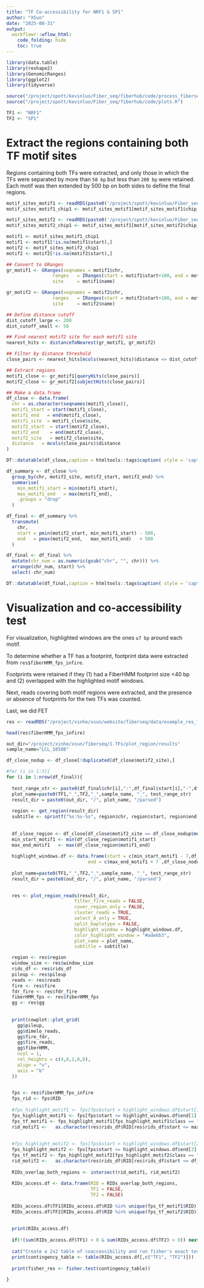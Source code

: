 ```yaml
---
title: "TF Co-accessibility for NRF1 & SP1"
author: "XSun"
date: "2025-08-31"
output:
  workflowr::wflow_html:
    code_folding: hide
    toc: true
---
```



```r
library(data.table)
library(reshape2)
library(GenomicRanges)
library(ggplot2)
library(tidyverse)

source("/project/spott/kevinluo/Fiber_seq/fiberhub/code/process_fiberseq_data.R")
source("/project/spott/kevinluo/Fiber_seq/fiberhub/code/plots.R")

TF1 <- "NRF1"
TF2 <- "SP1"
```

# Extract the regions containing both TF motif sites

Regions containing both TFs were extracted, and only those in which the TFs were separated by more than `50 bp` but less than `200 bp` were retained. Each motif was then extended by 500 bp on both sides to define the final regions.


```r

motif_sites_motif1 <- readRDS(paste0('/project/spott/kevinluo/Fiber_seq/processed_data/hg38/TFs/',TF1,'.GM12878.sites.chip.labels.rds'))
motif_sites_motif1_chip1 <- motif_sites_motif1[motif_sites_motif1$chip_label == 1,]

motif_sites_motif2 <- readRDS(paste0('/project/spott/kevinluo/Fiber_seq/processed_data/hg38/TFs/',TF2,'.GM12878.sites.chip.labels.rds'))
motif_sites_motif2_chip1 <- motif_sites_motif1[motif_sites_motif2$chip_label == 1,]

motif1 <- motif_sites_motif1_chip1
motif1 <- motif1[!is.na(motif1$start),]
motif2 <- motif_sites_motif2_chip1
motif2 <- motif2[!is.na(motif2$start),]

## Convert to GRanges
gr_motif1 <- GRanges(seqnames = motif1$chr,
                 ranges   = IRanges(start = motif1$start+100, end = motif1$end-100),
                 site     = motif1$name)

gr_motif2 <- GRanges(seqnames = motif2$chr,
                 ranges   = IRanges(start = motif2$start+100, end = motif2$end-100),
                 site     = motif2$name)

## Define distance cutoff
dist_cutoff_large <- 200
dist_cutoff_small <- 50

## Find nearest motif2 site for each motif1 site
nearest_hits <- distanceToNearest(gr_motif1, gr_motif2)

## Filter by distance threshold
close_pairs <- nearest_hits[mcols(nearest_hits)$distance <= dist_cutoff_large & mcols(nearest_hits)$distance >= dist_cutoff_small]

## Extract regions
motif1_close <- gr_motif1[queryHits(close_pairs)]
motif2_close <- gr_motif2[subjectHits(close_pairs)]

## Make a data.frame
df_close <- data.frame(
  chr = as.character(seqnames(motif1_close)),
  motif1_start = start(motif1_close),
  motif1_end   = end(motif1_close),
  motif1_site  = motif1_close$site,
  motif2_start  = start(motif2_close),
  motif2_end    = end(motif2_close),
  motif2_site   = motif2_close$site,
  distance   = mcols(close_pairs)$distance
)

DT::datatable(df_close,caption = htmltools::tags$caption( style = 'caption-side: left; text-align: left; color:black;  font-size:150% ;','Motif sites selected'),options = list(pageLength = 5) )

df_summary <- df_close %>%
  group_by(chr, motif2_site, motif2_start, motif2_end) %>%
  summarise(
    min_motif1_start = min(motif1_start),
    max_motif1_end   = max(motif1_end),
    .groups = "drop"
  )

df_final <- df_summary %>%
  transmute(
    chr,
    start = pmin(motif2_start, min_motif1_start) - 500,
    end   = pmax(motif2_end,   max_motif1_end)   + 500
  )

df_final <- df_final %>%
  mutate(chr_num = as.numeric(gsub("chr", "", chr))) %>%
  arrange(chr_num, start) %>%
  select(-chr_num)

DT::datatable(df_final,caption = htmltools::tags$caption( style = 'caption-side: left; text-align: left; color:black;  font-size:150% ;','Regions selected for plotting '),options = list(pageLength = 5) )

```

# Visualization and co-accessibility test 

For visualization, highlighted windows are the ones `±7 bp` around each motif. 

To determine whether a TF has a footprint, footprint data were extracted from `res$fiberHMM_fps_infire`. 

Footprints were retained if they (1) had a FiberHMM footprint size <40 bp and (2) overlapped with the highlighted motif windows. 

Next, reads covering both motif regions were extracted, and the presence or absence of footprints for the two TFs was counted.

Last, we did FET


```r

res <- readRDS("/project/xinhe/xsun/website/fiberseq/data/example_res_from_plot_region_reads.RDS")

head(res$fiberHMM_fps_infire)

```




```r

out_dir="/project/xinhe/xsun/fiberseq/1.TFs/plot_region/results"
sample_name="LCL_18508"

df_close_nodup <- df_close[!duplicated(df_close$motif2_site),]

#for (i in 1:3){
for (i in 1:nrow(df_final)){
  
  test_range_str <- paste0(df_final$chr[i],":",df_final$start[i],"-",df_final$end[i])
  plot_name=paste0(TF1,"_",TF2,"_",sample_name, "_", test_range_str)
  result_dir = paste0(out_dir, "/", plot_name, "/parsed")
  
  region <- get_region(result_dir)
  subtitle <- sprintf("%s:%s-%s", region$chr, region$start, region$end)
  
  
  df_close_region <- df_close[df_close$motif2_site == df_close_nodup$motif2_site[i],]
  min_start_motif1 <- min(df_close_region$motif1_start)
  max_end_motif1   <- max(df_close_region$motif1_end)
  
  highlight_windows.df <- data.frame(start = c(min_start_motif1 - 7,df_close_nodup$motif2_start[i] -7 ), 
                              end = c(max_end_motif1 + 7 ,df_close_nodup$motif2_end[i] +7))
  
  plot_name=paste0(TF1,"_",TF2,"_",sample_name, "_", test_range_str)
  result_dir = paste0(out_dir, "/", plot_name, "/parsed")

  
  res <- plot_region_reads(result_dir, 
                         filter_fire_reads = FALSE,
                         cover_region_only = FALSE,
                         cluster_reads = TRUE,
                         select_A_only = TRUE,
                         split_haplotype = FALSE,
                         highlight_window = highlight_windows.df,
                         color_highlight_window = "#ade6b3",
                         plot_name = plot_name,
                         subtitle = subtitle)

  region <- res$region
  window_size <- res$window_size
  rids_df <- res$rids_df
  pileup <- res$pileup
  reads <- res$reads
  fire <- res$fire
  fdr_fire <- res$fdr_fire
  fiberHMM_fps <- res$fiberHMM_fps
  gg <- res$gg
  
  
  print(cowplot::plot_grid(
    gg$pileup,
    gg$dimelo_reads,
    gg$fire_fdr,
    gg$fire_reads,
    gg$fiberHMM,
    ncol = 1,
    rel_heights = c(4,8,2,8,8),
    align = "v",
    axis = "b"
  ))

  
  fps <- res$fiberHMM_fps_infire
  fps_rid <- fps$RID
  
  #fps_highlight_motif1 <- fps[fps$start > highlight_windows.df$start[1] & fps$end < highlight_windows.df$end[1], ]
  fps_highlight_motif1 <- fps[fps$start <= highlight_windows.df$end[1] & fps$end >= highlight_windows.df$start[1], ]
  fps_tf_motif1 <- fps_highlight_motif1[fps_highlight_motif1$class == "< 40bp",]
  rid_motif1 <-   as.character(res$rids_df$RID[res$rids_df$start <= max_end_motif1 & res$rids_df$end >= min_start_motif1])
  
  
  #fps_highlight_motif2 <- fps[fps$start > highlight_windows.df$start[2] & fps$end < highlight_windows.df$end[2], ]
  fps_highlight_motif2 <- fps[fps$start <= highlight_windows.df$end[2] & fps$end >= highlight_windows.df$start[2], ]
  fps_tf_motif2 <- fps_highlight_motif2[fps_highlight_motif2$class == "< 40bp",]
  rid_motif2 <-   as.character(res$rids_df$RID[res$rids_df$start <= df_close_nodup$motif2_end[i] & res$rids_df$end >= df_close_nodup$motif2_start[i]])
  
  RIDs_overlap_both_regions <- intersect(rid_motif1, rid_motif2)
  
  RIDs_access.df <- data.frame(RID = RIDs_overlap_both_regions, 
                               TF1 = FALSE,
                               TF2 = FALSE)
  
  RIDs_access.df$TF1[RIDs_access.df$RID %in% unique(fps_tf_motif1$RID)] <- TRUE
  RIDs_access.df$TF2[RIDs_access.df$RID %in% unique(fps_tf_motif2$RID)] <- TRUE
  
  
  print(RIDs_access.df)
  
  if(!(sum(RIDs_access.df$TF1) > 0 & sum(RIDs_access.df$TF2) > 0)) next 
  
  cat("Create a 2x2 table of coaccessibility and run fisher's exact test...\n")
  print(contingency_table <- table(RIDs_access.df[,c("TF1", "TF2")]))
  
  print(fisher_res <- fisher.test(contingency_table))
  
}




```







